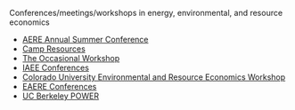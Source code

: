 
Conferences/meetings/workshops in energy, environmental, and resource economics

- [AERE Annual Summer Conference](http://www.aere.org/aere-summer-conference)
- [Camp Resources](https://cenrep.ncsu.edu/workshops/camp-resources/)
- [The Occasional Workshop](http://www.calworkshop.org)
- [IAEE Conferences](http://www.iaee.org/en/conferences/)
- [Colorado University Environmental and Resource Economics Workshop](http://www.colorado.edu/econ/news/environmental-workshop/index.html)
- [EAERE Conferences](http://www.eaere.org)
- [UC Berkeley POWER](https://ei.haas.berkeley.edu/events/power-conference.html)
